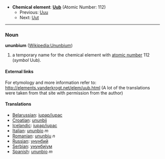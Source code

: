 *'''Chemical element''': '''[[Uub]]''' (Atomic Number: 112)
**Previous: [[Unununium|Uuu]]
**Next: [[Ununtrium|Uut]]
----
=== Noun ===
'''ununbium''' ([[en:Ununbium|Wikipedia:Ununbium]])

# a temporary name for the chemical element with [[atomic number]] 112 (''symbol'' Uub).

====External links====
For etymology and more information refer to:
http://elements.vanderkrogt.net/elem/uub.html
(A lot of the translations were taken from that site with permission from the author)

==== Translations ====
*[[Belarussian]]: [[iupap/iupac]]
*[[Croatian]]: [[ununbij]]
*[[Icelandic]]: [[iupap/iupac]]
*[[Italian]]: [[ununbio]] ''m''
*[[Romanian]]: [[ununbiu]] ''n''
*[[Russian]]: [[унунбий]] '' ''
*[[Serbian]]: [[унунбиjум]]
*[[Spanish]]: [[ununbio]] ''m''